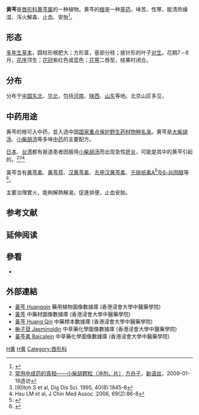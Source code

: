 {{speciesbox

|image = Scutellaria baicalensis flowers.jpg

|genus =  Scutellaria
|species =baicalensis

|authority = [[Georgi|Georgi]]<ref name="grin">{{cite web |url=http://www.ars-grin.gov/cgi-bin/npgs/html/taxon.pl?33424 |title=Scutellaria baicalensis information from NPGS/GRIN |accessdate=2008-02-19 |publisher=[[USDA|USDA]] |archive-date=2009-05-12 |archive-url=https://web.archive.org/web/20090512100110/http://www.ars-grin.gov/cgi-bin/npgs/html/taxon.pl?33424 |dead-url=no }}</ref>
|synonyms = ''Scutellaria macrantha'' [[Fisch.|Fisch.]]<ref name="grin"/>
|}}
'''黄芩'''是[[唇形科|唇形科]][[黄芩属|黄芩属]]的一种植物。黄芩的[[根|根]]是一种[[草药|草药]]，味苦、性寒，能清热燥湿、泻火解毒、止血、安胎<ref name="侯敏">{{cite journal|author=侯敏|coauthors=马秀敏,丁剑冰|title=唇形科植物抗炎、抗过敏和抗氧化活性研究进展|journal=科技导报|date=2009-03-04|volume=27|issue=0904|pages=98-101|url=http://www.kjdb.org/qikan/Cpaper/zhaiyao.asp?bsid=15569|accessdate=2010年7月21日|archive-date=2017-03-22|archive-url=https://web.archive.org/web/20170322015735/http://www.kjdb.org/qikan/Cpaper/zhaiyao.asp?bsid=15569|dead-url=no}}</ref>。

== 形态 ==
[[多年生草本|多年生草本]]，圆柱形根肥大；方形茎，基部分枝；披针形的叶子[[对生|对生]]。花期7－8月，[[花序|花序]]顶生；[[花冠|花冠]]紫红色或蓝色；[[花萼|花萼]]二唇型，结果时闭合。

== 分布 ==
分布于[[中国东北|中国东北]]、[[华北|华北]]，包括[[河南|河南]]、[[陕西|陕西]]、[[山东|山东]]等地。北京山区多见，

== 中药用途 ==
{{ctm}}
黄芩的根可入中药，並入选中国[[国家重点保护野生药材物种名录|国家重点保护野生药材物种名录]]。{{citation needed|time=2009-1-19|一般用来治疗[[上呼吸道感染|上呼吸道感染]]和[[肠胃炎|肠胃炎]]。[[北京|北京]]农村老百姓用其叶代替[[茶叶|茶叶]]。}}黄芩是[[大柴胡汤|大柴胡汤]]、[[小柴胡汤|小柴胡汤]]等多味[[中药|中药]]的主要配方。

[[日本|日本]]、[[台湾|台湾]]都有报道患者因服用[[小柴胡汤|小柴胡汤]]而出现急性[[肝炎|肝炎]]，可能是其中的黄芩引起的。<ref>[http://www.xys.org/xys/netters/Fang-Zhouzi/zhongyi/xiaochaihukeli.txt 常用中成药的真相——小柴胡颗粒（冲剂、片）] {{Wayback|url=http://www.xys.org/xys/netters/Fang-Zhouzi/zhongyi/xiaochaihukeli.txt |date=20090120023720 }}[[方舟子|方舟子]]，[[新语丝|新语丝]]，2009-01-19造访</ref><ref>[9]Itoh S et al, Dig Dis Sci. 1995, 40(8):1845-8
</ref><ref>Hsu LM et al, J Chin Med Assoc. 2006, 69(2):86-8</ref>

黃芩含有[[黄芩素|黄芩素]]、[[黄芩苷|黄芩苷]]、[[汉黄芩素|汉黄芩素]]、[[去甲汉黄芩素|去甲汉黄芩素]]、[[千层纸素A|千层纸素A]]<ref>{{cite journal |last1=Li |first1=Hua-Bin |last2=Chen |first2=Feng |title=Isolation and purification of baicalein, wogonin and oroxylin A from the medicinal plant Scutellaria baicalensis by high-speed counter-current chromatography |journal=Journal of Chromatography A |date=2005-05 |volume=1074 |issue=1-2 |pages=107–110 |doi=10.1016/j.chroma.2005.03.088}}</ref>及[[β-谷固醇|β-谷固醇]]等<ref name="pmid12774393">{{cite journal | vauthors = Yang LX, Liu D, Feng XF, Cui SL, Yang JY, Tang XJ, He XR, Liu JF, Hu SL | title = [Determination of flavone for Scutellaria baicalensis from different areas by HPLC] | language = zh | journal = Zhongguo Zhong Yao Za Zhi | volume = 27 | issue = 3 | pages = 166–70 | year = 2002 | pmid = 12774393 }}</ref>。

主要治理實火，能夠解熱解渴，促進排便，止血安胎。

==参考文献==
{{reflist}}

== 延伸阅读 ==
{{Wikisource further reading}}

== 參看 ==
* {{tsl|en|Scutellaria lateriflora|北美黃芩}}

== 外部連結 ==
{{commons category|Scutellaria baicalensis}}
{{wikispecies|Scutellaria baicalensis}}
* [http://libproject.hkbu.edu.hk/was40/detail?channelid=1288&searchword=herb_id=D00279 黃芩 Huangqin]{{Wayback|url=http://libproject.hkbu.edu.hk/was40/detail?channelid=1288&searchword=herb_id=D00279 |date=20131004221045 }} 藥用植物圖像數據庫 (香港浸會大學中醫藥學院) {{zh}}{{en}}
*[https://sys01.lib.hkbu.edu.hk/cmed/mmid/detail.php?pid=B00072 黃芩] 中藥材圖像數據庫  (香港浸會大學中醫藥學院) {{zh}}{{en}} 
* [http://libproject.hkbu.edu.hk/was40/outline?page=1&channelid=44273&searchword=%E9%BB%83%E8%8A%A9&sortfield=+name_chi_sort 黃芩 Huang Qin]{{Wayback|url=http://libproject.hkbu.edu.hk/was40/outline?page=1&channelid=44273&searchword=%E9%BB%83%E8%8A%A9&sortfield=+name_chi_sort |date=20150715105821 }} 中藥標本數據庫 (香港浸會大學中醫藥學院) {{zh-hant}}{{en}}
* [http://libproject.hkbu.edu.hk/was40/detail?channelid=22253&lang=cht&searchword=code=P00021 梔子苷 Jasminoidin]{{Wayback|url=http://libproject.hkbu.edu.hk/was40/detail?channelid=22253&lang=cht&searchword=code=P00021 |date=20150722003023 }} 中草藥化學圖像數據庫 (香港浸會大學中醫藥學院) {{zh}}{{en}}
* [http://libproject.hkbu.edu.hk/was40/detail?channelid=22253&lang=cht&searchword=code=P00205 黃芩素 Baicalein]{{Wayback|url=http://libproject.hkbu.edu.hk/was40/detail?channelid=22253&lang=cht&searchword=code=P00205 |date=20160304083931 }} 中草藥化學圖像數據庫 (香港浸會大學中醫藥學院) {{zh}}{{en}}
{{Taxonbar|from=Q803769}}

[[Category:中草藥|H黄]]
[[Category:有毒植物|H黄]]
[[Category:唇形科|Category:唇形科]]